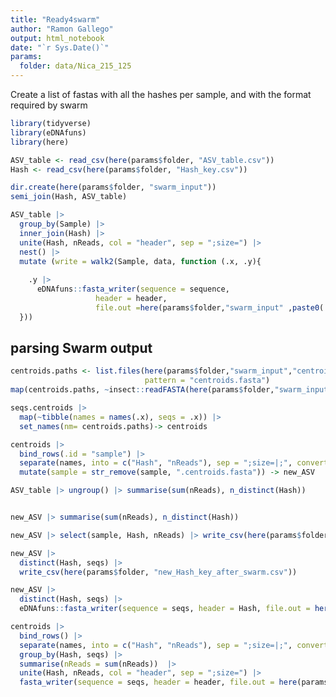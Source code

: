---
title: "Ready4swarm"
author: "Ramon Gallego"
output: html_notebook
date: "`r Sys.Date()`"
params: 
  folder: data/Nica_215_125
---

Create a list of fastas with all the hashes per sample, and with the format required by swarm

```{r}
library(tidyverse)
library(eDNAfuns)
library(here)
```

```{r, eval=F}
ASV_table <- read_csv(here(params$folder, "ASV_table.csv"))
Hash <- read_csv(here(params$folder, "Hash_key.csv"))
```


```{r, eval= F}
dir.create(here(params$folder, "swarm_input"))
semi_join(Hash, ASV_table)

ASV_table |> 
  group_by(Sample) |> 
  inner_join(Hash) |> 
  unite(Hash, nReads, col = "header", sep = ";size=") |> 
  nest() |> 
  mutate (write = walk2(Sample, data, function (.x, .y){
    
    .y |> 
      eDNAfuns::fasta_writer(sequence = sequence,
                   header = header, 
                   file.out =here(params$folder,"swarm_input" ,paste0(.x, ".fasta")))
  }))

```


## parsing Swarm output

```{r, eval = F}
centroids.paths <- list.files(here(params$folder,"swarm_input","centroids"),
                              pattern = "centroids.fasta") 
map(centroids.paths, ~insect::readFASTA(here(params$folder,"swarm_input","centroids", .x), bin = F)) -> seqs.centroids

seqs.centroids |> 
  map(~tibble(names = names(.x), seqs = .x)) |> 
  set_names(nm= centroids.paths)-> centroids

centroids |>
  bind_rows(.id = "sample") |> 
  separate(names, into = c("Hash", "nReads"), sep = ";size=|;", convert = T) |> 
  mutate(sample = str_remove(sample, ".centroids.fasta")) -> new_ASV

ASV_table |> ungroup() |> summarise(sum(nReads), n_distinct(Hash))


new_ASV |> summarise(sum(nReads), n_distinct(Hash))

new_ASV |> select(sample, Hash, nReads) |> write_csv(here(params$folder, "new_ASV_after_swarm.csv")) 

new_ASV |> 
  distinct(Hash, seqs) |> 
  write_csv(here(params$folder, "new_Hash_key_after_swarm.csv"))

new_ASV |> 
  distinct(Hash, seqs) |> 
  eDNAfuns::fasta_writer(sequence = seqs, header = Hash, file.out = here(params$folder, "new_Hash_key_after_swarm.fasta"))

centroids |>
  bind_rows() |> 
  separate(names, into = c("Hash", "nReads"), sep = ";size=|;", convert = T) |> 
  group_by(Hash, seqs) |> 
  summarise(nReads = sum(nReads))  |> 
  unite(Hash, nReads, col = "header", sep = ";size=") |> 
  fasta_writer(sequence = seqs, header = header, file.out = here(params$folder,"vsearch_input.fasta"))
```

